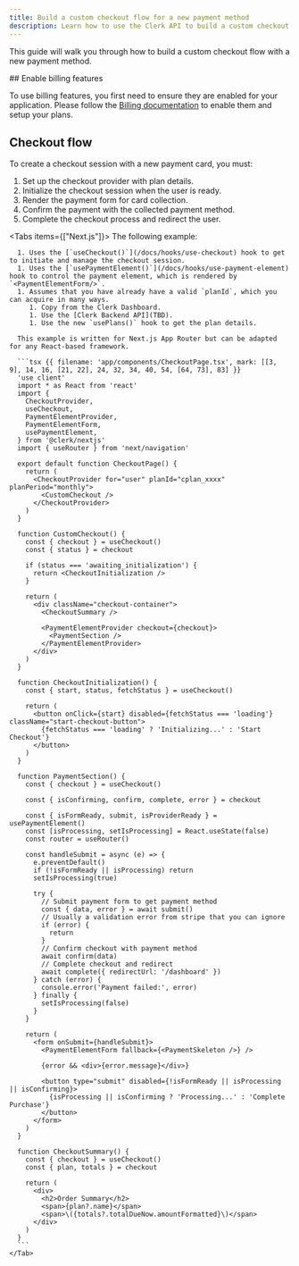 ```yaml
---
title: Build a custom checkout flow for a new payment method
description: Learn how to use the Clerk API to build a custom checkout flow for a new payment method.
---
```


<Include src="_partials/custom-flows-callout" />

This guide will walk you through how to build a custom checkout flow with a new payment method.

<Steps>
  ## Enable billing features

  To use billing features, you first need to ensure they are enabled for your application. Please follow the [Billing documentation](/docs/billing/overview) to enable them and setup your plans.

  ## Checkout flow

  To create a checkout session with a new payment card, you must:

  1. Set up the checkout provider with plan details.
  1. Initialize the checkout session when the user is ready.
  1. Render the payment form for card collection.
  1. Confirm the payment with the collected payment method.
  1. Complete the checkout process and redirect the user.

  <Tabs items={["Next.js"]}>
    <Tab>
      The following example:

      1. Uses the [`useCheckout()`](/docs/hooks/use-checkout) hook to get to initiate and manage the checkout session.
      1. Uses the [`usePaymentElement()`](/docs/hooks/use-payment-element) hook to control the payment element, which is rendered by `<PaymentElementForm/>`.
      1. Assumes that you have already have a valid `planId`, which you can acquire in many ways.
         1. Copy from the Clerk Dashboard.
         1. Use the [Clerk Backend API](TBD).
         1. Use the new `usePlans()` hook to get the plan details.

      This example is written for Next.js App Router but can be adapted for any React-based framework.

      ```tsx {{ filename: 'app/components/CheckoutPage.tsx', mark: [[3, 9], 14, 16, [21, 22], 24, 32, 34, 40, 54, [64, 73], 83] }}
      'use client'
      import * as React from 'react'
      import {
        CheckoutProvider,
        useCheckout,
        PaymentElementProvider,
        PaymentElementForm,
        usePaymentElement,
      } from '@clerk/nextjs'
      import { useRouter } from 'next/navigation'

      export default function CheckoutPage() {
        return (
          <CheckoutProvider for="user" planId="cplan_xxxx" planPeriod="monthly">
            <CustomCheckout />
          </CheckoutProvider>
        )
      }

      function CustomCheckout() {
        const { checkout } = useCheckout()
        const { status } = checkout

        if (status === 'awaiting_initialization') {
          return <CheckoutInitialization />
        }

        return (
          <div className="checkout-container">
            <CheckoutSummary />

            <PaymentElementProvider checkout={checkout}>
              <PaymentSection />
            </PaymentElementProvider>
          </div>
        )
      }

      function CheckoutInitialization() {
        const { start, status, fetchStatus } = useCheckout()

        return (
          <button onClick={start} disabled={fetchStatus === 'loading'} className="start-checkout-button">
            {fetchStatus === 'loading' ? 'Initializing...' : 'Start Checkout'}
          </button>
        )
      }

      function PaymentSection() {
        const { checkout } = useCheckout()

        const { isConfirming, confirm, complete, error } = checkout

        const { isFormReady, submit, isProviderReady } = usePaymentElement()
        const [isProcessing, setIsProcessing] = React.useState(false)
        const router = useRouter()

        const handleSubmit = async (e) => {
          e.preventDefault()
          if (!isFormReady || isProcessing) return
          setIsProcessing(true)

          try {
            // Submit payment form to get payment method
            const { data, error } = await submit()
            // Usually a validation error from stripe that you can ignore
            if (error) {
              return
            }
            // Confirm checkout with payment method
            await confirm(data)
            // Complete checkout and redirect
            await complete({ redirectUrl: '/dashboard' })
          } catch (error) {
            console.error('Payment failed:', error)
          } finally {
            setIsProcessing(false)
          }
        }

        return (
          <form onSubmit={handleSubmit}>
            <PaymentElementForm fallback={<PaymentSkeleton />} />

            {error && <div>{error.message}</div>}

            <button type="submit" disabled={!isFormReady || isProcessing || isConfirming}>
              {isProcessing || isConfirming ? 'Processing...' : 'Complete Purchase'}
            </button>
          </form>
        )
      }

      function CheckoutSummary() {
        const { checkout } = useCheckout()
        const { plan, totals } = checkout

        return (
          <div>
            <h2>Order Summary</h2>
            <span>{plan?.name}</span>
            <span>\({totals?.totalDueNow.amountFormatted}\)</span>
          </div>
        )
      }
      ```
    </Tab>
  </Tabs>
</Steps>
